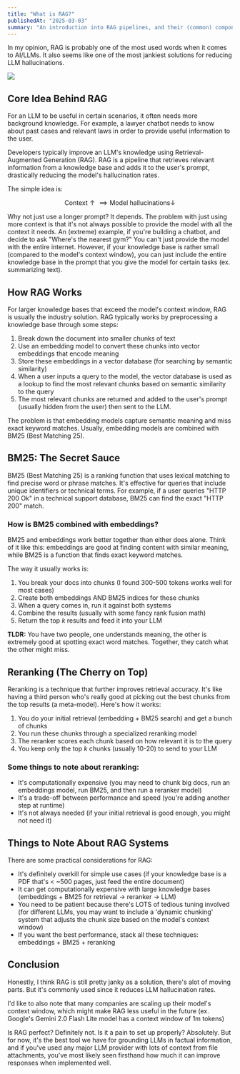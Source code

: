 ```yaml
---
title: "What is RAG?"
publishedAt: "2025-03-03"
summary: "An introduction into RAG pipelines, and their (common) components."
---
```


In my opinion, RAG is probably one of the most used words when it comes to AI/LLMs. It also seems like one of the most jankiest solutions for reducing LLM hallucinations.

![](/blog-assets/rag/)

## Core Idea Behind RAG

For an LLM to be useful in certain scenarios, it often needs more background knowledge. For example, a lawyer chatbot needs to know about past cases and relevant laws in order to provide useful information to the user.

Developers typically improve an LLM's knowledge using Retrieval-Augmented Generation (RAG). RAG is a pipeline that retrieves relevant information from a knowledge base and adds it to the user's prompt, drastically reducing the model's hallucination rates.

The simple idea is:

$$
\text{Context} \uparrow \implies \text{Model hallucinations} \downarrow
$$

<Callout>
<CalloutTitle>Why not just use a longer prompt?</CalloutTitle>
<CalloutDescription>
It depends. The problem with just using more context is that it's not always possible to provide the model with all the context it needs. An (extreme) example, if you're building a chatbot, and decide to ask "Where's the nearest gym?" You can't just provide the model with the entire internet. However, if your knowledge base is rather small (compared to the model's context window), you can just include the entire knowledge base in the prompt that you give the model for certain tasks (ex. summarizing text).
</CalloutDescription>
</Callout>


## How RAG Works

For larger knowledge bases that exceed the model's context window, RAG is usually the industry solution. RAG typically works by preprocessing a knowledge base through some steps:

1. Break down the document into smaller chunks of text
2. Use an embedding model to convert these chunks into vector embeddings that encode meaning
3. Store these embeddings in a vector database (for searching by semantic similarity)
4. When a user inputs a query to the model, the vector database is used as a lookup to find the most relevant chunks based on semantic similarity to the query
5. The most relevant chunks are returned and added to the user's prompt (usually hidden from the user) then sent to the LLM.

The problem is that embedding models capture semantic meaning and miss exact keyword matches. Usually, embedding models are combined with BM25 (Best Matching 25).

## BM25: The Secret Sauce

BM25 (Best Matching 25) is a ranking function that uses lexical matching to find precise word or phrase matches. It's effective for queries that include unique identifiers or technical terms. For example, if a user queries "HTTP 200 Ok" in a technical support database, BM25 can find the exact "HTTP 200" match.

### How is BM25 combined with embeddings?

BM25 and embeddings work better together than either does alone. Think of it like this: embeddings are good at finding content with similar meaning, while BM25 is a function that finds exact keyword matches.

The way it usually works is:

1. You break your docs into chunks (I found 300-500 tokens works well for most cases)
2. Create both embeddings AND BM25 indices for these chunks
3. When a query comes in, run it against both systems
4. Combine the results (usually with some fancy rank fusion math)
5. Return the top $k$ results and feed it into your LLM

**TLDR:** You have two people, one understands meaning, the other is extremely good at spotting exact word matches. Together, they catch what the other might miss.

## Reranking (The Cherry on Top)

Reranking is a technique that further improves retrieval accuracy. It's like having a third person who's really good at picking out the best chunks from the top results (a meta-model). Here's how it works:

1. You do your initial retrieval (embedding + BM25 search) and get a bunch of chunks
2. You run these chunks through a specialized reranking model
3. The reranker scores each chunk based on how relevant it is to the query
4. You keep only the top $k$ chunks (usually 10-20) to send to your LLM

### Some things to note about reranking:

- It's computationally expensive (you may need to chunk big docs, run an embeddings model, run BM25, and then run a reranker model)
- It's a trade-off between performance and speed (you're adding another step at runtime)
- It's not always needed (if your initial retrieval is good enough, you might not need it)

## Things to Note About RAG Systems

There are some practical considerations for RAG:

- It's definitely overkill for simple use cases (if your knowledge base is a PDF that's \< ~500 pages, just feed the entire document)
- It can get computationally expensive with large knowledge bases (embeddings + BM25 for retrieval $\rightarrow$ reranker $\rightarrow$ LLM)
- You need to be patient because there's LOTS of tedious tuning involved (for different LLMs, you may want to include a 'dynamic chunking' system that adjusts the chunk size based on the model's context window)
- If you want the best performance, stack all these techniques: embeddings + BM25 + reranking

## Conclusion

Honestly, I think RAG is still pretty janky as a solution, there's alot of moving parts. But it's commonly used since it reduces LLM hallucination rates. 

I'd like to also note that many companies are scaling up their model's context window, which might make RAG less useful in the future (ex. Google's Gemini 2.0 Flash Lite model has a context window of 1m tokens)

Is RAG perfect? Definitely not. Is it a pain to set up properly? Absolutely. But for now, it's the best tool we have for grounding LLMs in factual information, and if you've used any major LLM provider with lots of context from file attachments, you've most likely seen firsthand how much it can improve responses when implemented well.